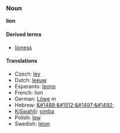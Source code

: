 === Noun ===
'''lion'''

==== Derived terms ====
*[[lioness]]

==== Translations ====

*Czech: [[lev]]
*Dutch: [[leeuw]]
*Esperanto: [[leono]]
*French: lion
*German: [[Löwe]] ''m''
*Hebrew: [[&#1488;&#1512;&#1497;&#1492;]]
*[[KiSwahili]]: [[simba]]
*Polish: [[lew]]
*Swedish: [[lejon]]